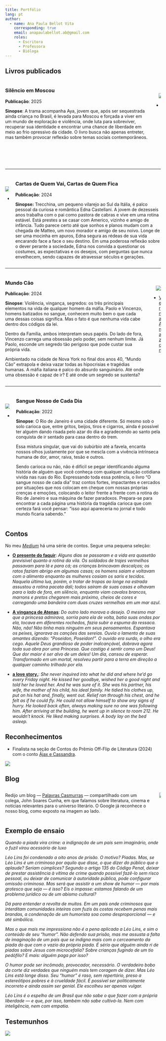 ```yaml
---
title: Portfólio 
lang: pt
author:
  - name: Ana Paula Bellot Vita
    corresponding: true
    email: anapaulabellot.ab@gmail.com
    roles:
      - Escritora
      - Professora
      - Bióloga
---
```


## Livros publicados

::::: {.columns .books}
::: column
### Silêncio em Moscou

**Publicação**: 2025

**Sinopse**: A trama acompanha Aya, jovem que, após ser sequestrada ainda criança no Brasil, é levada para Moscou e forçada a viver em um mundo de exploração e violência, onde luta para sobreviver, recuperar sua identidade e encontrar uma chance de liberdade em meio ao frio opressivo da cidade. O livro busca não apenas entreter, mas também provocar reflexão sobre temas sociais contemporâneos.
:::

::: column
![](images/paste-9.png){style="margin-left: 1em; margin-top: 2em;" fig-align="center"}

-    [Ver na Amazon](https://www.amazon.com.br/Sil%C3%AAncio-Moscou-Ana-Paula-Bellot-ebook/dp/B0FKHLMBSD?__mk_pt_BR=%C3%85M%C3%85%C5%BD%C3%95%C3%91&crid=1FVS1PMJHAID3&dib=eyJ2IjoiMSJ9.CaWT3Kiv51xraj8ND1QQhFlGSV0DYQguVcd2bh-GYxaGwJoFGLjRafl0M895vMjwQRgnRH1zAXzPfWQXGVc2c9ku5UDKbJUTpZ1sZFsC3PE.LxWy9zt2zmO1g_0hEWmxk7wv5ps41ohdijEM7j6AuI4&dib_tag=se&keywords=Ana+Paula+Bellot&qid=1754155522&sprefix=ana+paula+bellot%2Caps%2C163&sr=8-5)
:::
:::::

------------------------------------------------------------------------

::::: {.columns .books}
::: {.column .tl}
![](images/paste-11.png){style="margin-top: 2em;"}

-   [Ver na Amazon](https://www.amazon.com.br/Cartas-quem-vai-fica-ebook/dp/B0D18PL3VK?__mk_pt_BR=%C3%85M%C3%85%C5%BD%C3%95%C3%91&crid=1FVS1PMJHAID3&dib=eyJ2IjoiMSJ9.CaWT3Kiv51xraj8ND1QQhFlGSV0DYQguVcd2bh-GYxaGwJoFGLjRafl0M895vMjwQRgnRH1zAXzPfWQXGVc2c9ku5UDKbJUTpZ1sZFsC3PE.LxWy9zt2zmO1g_0hEWmxk7wv5ps41ohdijEM7j6AuI4&dib_tag=se&keywords=Ana+Paula+Bellot&qid=1754155522&sprefix=ana+paula+bellot%2Caps%2C163&sr=8-7)
:::

::: {.column .tr}
### Cartas de Quem Vai, Cartas de Quem Fica

**Publicação**: 2024

**Sinopse:** Trecchina, um pequeno vilarejo ao Sul da Itália, é palco pessoal da curiosa e romântica Edna Castellani. A jovem de dezesseis anos trabalha com o pai como pastora de cabras e vive em uma rotina estável. Está prestes a se casar com Americo, vizinho e amigo de infância. Tudo parece certo até que sonhos e planos mudam com a chegada de Matteo, um novo morador e amigo de seu noivo. Longe de ser uma mocinha em apuros, Edna segura as rédeas de sua vida encarando face a face o seu destino. Em uma poderosa reflexão sobre o dever perante a sociedade, Edna nos convida a questionar os costumes, as expectativas e os desejos, com perguntas que nunca envelhecem, sendo capazes de atravessar séculos e gerações.
:::
:::::

------------------------------------------------------------------------

::::: {.columns .books}
::: column
### Mundo Cão

**Publicação**: 2024

**Sinopse**: Violência, vingança, segredos: os três principais elementos na vida de qualquer homem da máfia. Paolo e Vincenzo, homens batizados no sangue, conhecem muito bem o que cada uma dessas coisas significa. Mas o fato é que nenhuma vida cabe dentro dos códigos da lei.

Dentro da Família, ambos interpretam seus papéis. Do lado de fora, Vincenzo carrega uma obsessão pelo poder, sem nenhum limite. Já Paolo, esconde um segredo tão perigoso que pode custar sua própria vida.

Ambientado na cidade de Nova York no final dos anos 40, “Mundo Cão” extrapola e deixa vazar todas as hipocrisias e tragédias humanas. A máfia italiana é palco do absurdo sanguinário. Até onde uma obsessão é capaz de ir? E até onde um segredo se sustenta?
:::

::: column
![](images/paste-12.png){style="margin-left: 1em; margin-top: 2em;"}

-    [Ver na Amazon](https://www.amazon.com.br/Mundo-C%C3%A3o-Ana-Paula-Bellot-ebook/dp/B0DHT9ZLMD?__mk_pt_BR=%C3%85M%C3%85%C5%BD%C3%95%C3%91&crid=1FVS1PMJHAID3&dib=eyJ2IjoiMSJ9.CaWT3Kiv51xraj8ND1QQhFlGSV0DYQguVcd2bh-GYxaGwJoFGLjRafl0M895vMjwQRgnRH1zAXzPfWQXGVc2c9ku5UDKbJUTpZ1sZFsC3PE.LxWy9zt2zmO1g_0hEWmxk7wv5ps41ohdijEM7j6AuI4&dib_tag=se&keywords=Ana+Paula+Bellot&qid=1754161084&sprefix=ana+paula+bellot%2Caps%2C163&sr=8-8)
:::
:::::

------------------------------------------------------------------------

::::: {.columns .books}
::: {.column .tl}
![](images/paste-13.png){style="margin-top: 2em;"}

- [Ver na Amazon](https://www.amazon.com.br/sangue-nosso-cada-dia-ebook/dp/B0B1HFSF35?__mk_pt_BR=%C3%85M%C3%85%C5%BD%C3%95%C3%91&crid=1FVS1PMJHAID3&dib=eyJ2IjoiMSJ9.CaWT3Kiv51xraj8ND1QQhFlGSV0DYQguVcd2bh-GYxaGwJoFGLjRafl0M895vMjwQRgnRH1zAXzPfWQXGVc2c9ku5UDKbJUTpZ1sZFsC3PE.LxWy9zt2zmO1g_0hEWmxk7wv5ps41ohdijEM7j6AuI4&dib_tag=se&keywords=Ana+Paula+Bellot&qid=1754161163&sprefix=ana+paula+bellot%2Caps%2C163&sr=8-9)
:::

::: {.column .tr}
### Sangue Nosso de Cada Dia

**Publicação**: 2022

**Sinopse**: O Rio de Janeiro é uma cidade diferente. Só mesmo sob o solo carioca que, entre gritos, beijos, tiros e cigarros, ainda é possível ter alguém dando risada pelo azar do dia e agradecendo ao santo pela conquista de ir sentado para casa dentro do trem.

Essa mistura singular, que vai do subúrbio até a favela, encanta nossos olhos justamente por que se mescla com a vivência intrínseca humana de dor, amor, raiva, tesão e outros.

Sendo carioca ou não, não é difícil se pegar identificando alguma história de alguém que você conheça com qualquer situação cotidiana vivida nas ruas do Rio. Expressando toda essa potência, o livro “O sangue nosso de cada dia” traz contos fortes, impactantes e cercados por situações que nos colocam em cheque com nossas próprias crenças e emoções, colocando o leitor frente a frente com a rotina do Rio de Janeiro e sua máquina de fazer paradoxos. Prepara-se para encontrar a cada página uma história da tragédia carioca que com certeza fará você pensar: “isso aqui apareceria no jornal e todo mundo ficaria sabendo.”
:::
:::::

## Contos

No meu [*Medium*](https://anapaulabellot.medium.com/) há uma série de contos. Segue uma pequena seleção:

-   [**O presente do faquir**](https://anapaulabellot.medium.com/o-presente-do-faquir-c5fb743a34ba): *Alguns dias se passaram e a vida era quasetão previsível quanto a rotina da vila. Os soldados de trajes vermelhos passavam para lá e para cá; as crianças brincavam descalças; os ratos faziam abrigo em algumas casas; os homens saiam e voltavam com o alimento enquanto as mulheres cosiam os saris e tecidos. Naquela última lua, porém, o trotar de tropas ao longe na estrada assustou a rotina pacata dali; todos saíram de suas casas e olhavam para o lado de fora, em silêncio, enquanto viam cavalos brancos, marrons e pretos chegarem mais próximo, cheios de cores e carregando uma bandeira com duas cruzes vermelhas em um mar azul.*

-   [**A vingança de Atenas**](https://anapaulabellot.medium.com/a-vingan%C3%A7a-de-atenas-53c7cc1db674): *Do outro lado morava o desejo. O mesmo mar que a princesa admirava, sorria para ela de volta, batia suas ondas por ela, tocava em diferentes rochedos, fazia subir a espuma da ressaca. Não, não! Não tinha mais ninguém em seus pensamentos. Espantava os peixes, ignorava as canções das sereias. Ouvia o lamento de suas amantes dizendo: “Poseidon, Poseidon!”. O ouvido era surdo, o olho era cego. Aquele Deus grandioso de poder inalcançável, dobrava agora toda sua obra por uma Princesa. Que castigo é sentir como um Deus! Que dor maior é ser alvo de um deles! Um dia, cansou de esperar. Transformado em um mortal, resolveu partir para a terra em direção a qualquer caminho trilhado por ela.*

-   [**a love story.**](https://anapaulabellot.medium.com/a-love-story-85f7125f0d62): *She never inquired into what he did and where he’d go every Friday night. He kissed her goodbye, wished her a good night and told her he loved her. And he was sure of it. She was his partner, his wife, the mother of his child, his ideal family. He tidied his clothes up, put on his hat and, finally, went out. Relief ran through his chest, and he felt as if he could fly. He could not allow himself to show any signs of hurry. He looked back often, always making sure no one was following him. After arriving at the building, he went up in silence to room 212. He wouldn’t knock. He liked making surprises. A body lay on the bed asleep.*

## Reconhecimentos

-   Finalista na seção de Contos do Prêmio Off-Flip de Literatura (2024) com o conto [Ájax e Cassandra](https://www.selo-offflip.net/_files/ugd/1b0ca8_705f5441fcae4015bbc8dfa33daf0c7c.pdf).

<a href="https://www.selo-offflip.net/_files/ugd/1b0ca8_705f5441fcae4015bbc8dfa33daf0c7c.pdf">![](images/paste-16.png)</a>

## Blog

::::: columns
::: column
Redijo um blog — [Palavras Casmurras](https://palavrascasmurras.com.br/) — compartilhado com um colega, John Soares Cunha, em que falamos sobre literatura, cinema e notícias relevantes para o universo literário. O Google já reconhece o nosso blog, como exposto na imagem ao lado.
:::

::: column
![](casmurras.png){fig-align="center"}
:::
:::::

## Exemplo de ensaio

*Quando a piada vira crime: a indignação de um país sem imaginário, onde o fuzil virou acessório de luxo*

*Léo Lins foi condenado a oito anos de prisão. O motivo? Piadas. Mas, se Léo Lins é um criminoso por aquilo que disse, o que dizer do público que o aplaude? Seriam cúmplices? Segundo o artigo 135 do Código Penal, deixar de prestar assistência à vítima de crime quando possível fazê-lo sem risco pessoal, ou deixar de comunicar à autoridade pública, pode configurar omissão criminosa. Mas será que assistir a um show de humor — por mais grotesco que seja — é isso? Eis o impasse: estamos falando de um problema jurídico ou de um abismo cultural?*

*Dá para entender a revolta de muitos. Em um país onde criminosos que interditam comunidades inteiras com fuzis às costas recebem penas mais brandas, a condenação de um humorista soa como desproporcional — e até simbólica.*

*Mas o que mais me impressiona não é a pena aplicada a Léo Lins, e sim o conteúdo de seu “humor”. Não defendo sua prisão, mas me assusta a falta de imaginação de um país que se indigna mais com o cerceamento da piada do que com o vazio da própria piada. É sério que alguém ainda ri de piadas sobre Jesus com microcefalia? Sobre crianças fugindo de um tio pedófilo? E mais: alguém paga por isso?*

*O humor pode ser incômodo, provocador, necessário. O verdadeiro bobo da corte diz verdades que ninguém mais tem coragem de dizer. Mas Léo Lins está longe disso. Seu “humor” é raso, sem repertório, preso a estereótipos pobres e à crueldade fácil. É possível ser politicamente incorreto e ainda assim ser genial. Ele escolheu ser apenas vulgar.*

*Léo Lins é o espelho de um Brasil que não sabe o que fazer com a própria liberdade — e que, por isso, também não sabe cultivá-la. Nem com inteligência, nem com empatia.*

## Testemunhos

![](images/paste-17.png)